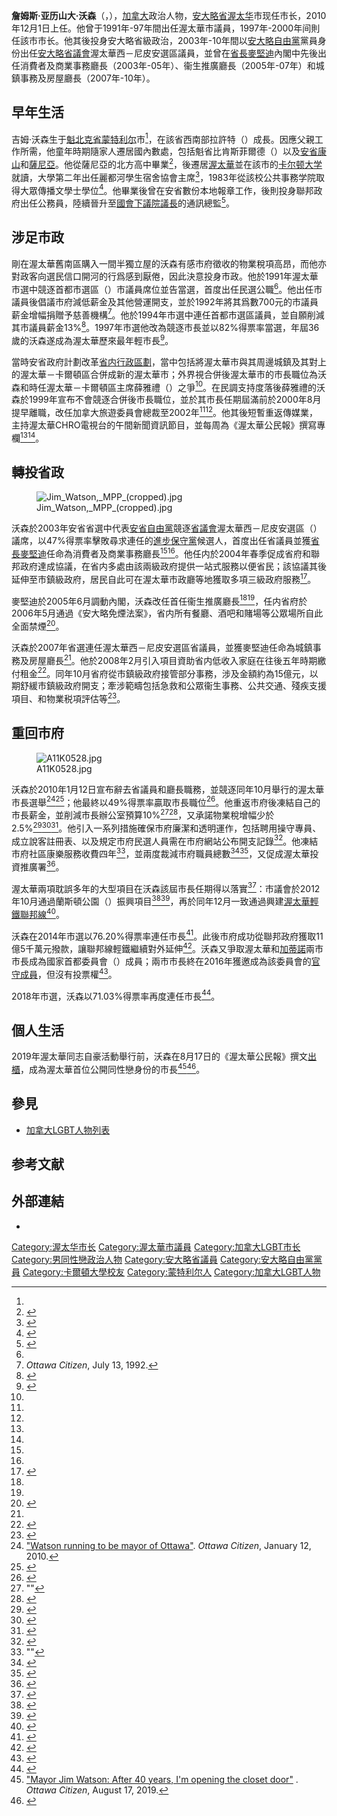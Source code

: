 {{noteTA|G1=地名|G2=Canada
|1=zh-cn:吉姆; zh-hk:占; zh-tw:吉姆
|2=zh-cn:詹姆斯; zh-hk:占士; zh-tw:詹姆斯
|3=zh-cn:沃森; zh-hk:屈臣; zh-tw:沃森
|4=zh-cn:萨尼亚; zh-hk:沙尼亞; zh-tw:薩尼亞
}}
{{Infobox Officeholder
| name         = 吉姆·沃森
| original_name= {{lang|en|Jim Watson}}
| image        = Jim Watson - 2018 (40837236864) (cropped).jpg
| imagesize    = 170px
| caption      = 2018年的沃森

| office       = [[渥太華|渥太華]]市長
| term_start   = 2010年12月1日
| term_end     = 
| predecessor  = {{lang|en|Larry O'Brien}}
| successor    = 

| term_start1  = 1997年
| term_end1    = 2000年
| predecessor1 = {{lang|en|Jacquelin Holzman}}
| successor1   = {{lang|en|Allan Higdon}}（代任）

| office2      = [[安大略省省議會|安大略省省議員]]
| constituency2= 渥太華西－尼皮安
| term_start2  = 2003年10月2日
| term_end2    = 2010年2月1日
| predecessor2 = {{lang|en|Garry Guzzo}}
| successor2   = 薛雅禮（{{lang|en|Bob Chiarelli}}）

| office3      = 安大略省城鎮事務及住房廳長
| 1blankname3     = 省长
| 1namedata3      = [[道爾頓·麥堅迪|麥堅迪]]
| term_start3  = 2007年10月30日
| term_end3    = 2010年1月12日
| predecessor3 = {{lang|en|John Gerretsen}}
| successor3   = {{lang|en|John Gerretsen}}

| office4      = 渥太華市議員
| constituency4= 首都
| term_start4  = 1991年
| term_end4    = 1997年
| predecessor4 = {{lang|en|Lynn Smyth}}
| successor4   = {{lang|en|Inez Berg}}

| birth_date   = {{birth date and age|1961|7|30}}<ref name="WhoWho">{{cite book|title=Canadian Who's Who 2008: Volume 43|author=Elizabeth Lumley}}</ref>
| birth_place  = [[加拿大|加拿大]][[魁北克省|魁北克省]][[蒙特婁|蒙特婁]]
| residence    = 
| nationality  =
| party        = 獨立<br><small>（安大略省内的市鎮選舉候選人皆以獨立身分參選）</small>
| otherparty   = [[安大略自由黨|安大略自由黨]]<small>（2003年-2010年）</small>
| partner      = 
| relations    =
| children     = 
| occupation   =
| profession   =
| religion     =
| alma_mater   = 
| signature    = Jim_Watson_Signature.png
}}

'''詹姆斯·亚历山大·沃森'''（{{lang|en|James Alexander "Jim" Watson}}，{{bd|1961年|7月30日}}），[[加拿大|加拿大]]政治人物，[[安大略省|安大略省]][[渥太华|渥太华]]市现任市长，2010年12月1日上任。他曾于1991年-97年間出任渥太華市議員，1997年-2000年间則任該市市长。他其後投身安大略省級政治，2003年-10年間以[[安大略自由黨|安大略自由黨]]黨員身份出任[[安大略省議會|安大略省議會]]渥太華西－尼皮安選區議員，並曾在[[安大略省省長|省長]][[道爾頓·麥堅迪|麥堅迪]]內閣中先後出任消費者及商業事務廳長（2003年-05年）、衞生推廣廳長（2005年-07年）和城鎮事務及房屋廳長（2007年-10年）。

==早年生活==
吉姆·沃森生于[[魁北克省|魁北克省]][[蒙特利尔|蒙特利尔]]市<ref name="WhoWho"/>，在該省西南部拉許特（{{lang|fr|Lachute}}）成長。因應父親工作所需，他童年時期隨家人遷居國內數處，包括魁省比肯斯菲爾德（{{lang|fr|Beaconsfield}}）以及[[安大略省|安省]][[康山_(安大略省)|康山]]和[[薩尼亞市|薩尼亞]]。他從薩尼亞的北方高中畢業<ref>{{cite web|url=https://www.cbc.ca/news/canada/ottawa/mayor-ottawa-candidates-election-1.4850095|title=Meet your candidates for Ottawa mayor|date=October 9, 2018|website=www.cbc.ca|access-date=2019-08-17|archive-date=2018-12-24|archive-url=https://web.archive.org/web/20181224022247/https://www.cbc.ca/news/canada/ottawa/mayor-ottawa-candidates-election-1.4850095|dead-url=no}}</ref>，後遷居[[渥太華|渥太華]]並在該市的[[卡尔顿大学|卡尔顿大学]]就讀，大學第二年出任麗都河學生宿舍協會主席<ref>{{cite web|title=Jim Watson|url=https://carleton.ca/fpa/story/jim-watson/|website=Carleton University|accessdate=23 January 2018|archive-date=2020-10-24|archive-url=https://web.archive.org/web/20201024210115/https://carleton.ca/fpa/story/jim-watson/|dead-url=no}}</ref>，1983年從該校公共事務学院取得大眾傳播文學士學位<ref>{{cite web|title=Great Grads|url=https://alumni.carleton.ca/grads/watson-jim/|website=Carleton Alumni|accessdate=23 January 2018|archive-date=2018-01-09|archive-url=https://web.archive.org/web/20180109064957/https://alumni.carleton.ca/grads/watson-jim/|dead-url=yes}}</ref>。他畢業後曾在安省數份本地報章工作，後則投身聯邦政府出任公務員，陸續晉升至[[加拿大國會下議院議長|國會下議院議長]]的通訊總監<ref name="Citizen121006">{{cite news |title=Mayor Jim Watson: Married to being mayor |url=http://www.ottawacitizen.com/news/Mayor+Watson+Married+being+mayor/7351500/story.html |newspaper=《渥太華公民報》 |accessdate=2020-10-29 |date=2012-10-06 |first=David |last=Reevely |archive-date=2020-11-06 |archive-url=https://web.archive.org/web/20201106133243/http://www.ottawacitizen.com/news/Mayor+Watson+Married+being+mayor/7351500/story.html |dead-url=no }}</ref>。

==涉足市政==
剛在渥太華舊南區購入一間半獨立屋的沃森有感市府徵收的物業稅項高昂，而他亦對政客向選民信口開河的行爲感到厭倦，因此決意投身市政。他於1991年渥太華市選中競逐首都市選區（{{lang|en|Capital Ward}}）市議員席位並告當選，首度出任民選公職<ref name="Citizen121006"/>。他出任市議員後倡議市府減低薪金及其他營運開支，並於1992年將其爲數700元的市議員薪金增幅捐贈予慈善機構<ref>''Ottawa Citizen'', July 13, 1992.</ref>。他於1994年市選中連任首都市選區議員，並自願削減其市議員薪金13%<ref name="OLM">{{cite web|title=Elementary, Watson!|url=https://www.ottawalife.com/article/elementary-watson|publisher=''Ottawa Life''|accessdate=2020-10-29|date=2017-01-16}}</ref>。1997年市選他改為競逐市長並以82%得票率當選，年屆36歲的沃森遂成為渥太華歷來最年輕市長<ref name="about">{{cite web|title=About Jim|url=https://jimwatsonottawa.ca/en/about-jim/|website=吉姆·沃森個人網站|accessdate=2020-10-29|archive-date=2020-11-24|archive-url=https://web.archive.org/web/20201124041634/https://jimwatsonottawa.ca/en/about-jim/|dead-url=no}}</ref>。

當時安省政府計劃改革[[安大略省行政區劃|省内行政區劃]]，當中包括將渥太華市與其周邊城鎮及其對上的渥太華－卡爾頓區合併成新的渥太華市；外界視合併後渥太華市的市長職位為沃森和時任渥太華－卡爾頓區主席薛雅禮（{{lang|en|Bob Chiarelli}}）之爭<ref name="Citizen121006"/>。在民調支持度落後薛雅禮的沃森於1999年宣布不會競逐合併後市長職位，並於其市長任期屆滿前於2000年8月提早離職，改任加拿大旅遊委員會總裁至2002年<ref name="Citizen121006"/><ref name="about"/>。他其後短暫重返傳媒業，主持渥太華CHRO電視台的午間新聞資訊節目，並每周為《渥太華公民報》撰寫專欄<ref name="Citizen121006"/><ref name="OLM"/>。

==轉投省政==
[[File:Jim_Watson,_MPP_(cropped).jpg|thumb]]

沃森於2003年安省省選中代表[[安大略自由黨|安省自由黨]]競逐[[安大略省議會|省議會]]渥太華西－尼皮安選區（{{lang|en|Ottawa West—Nepean}}）議席，以47%得票率擊敗尋求連任的[[安大略進步保守黨|進步保守黨]]候選人，首度出任省議員並獲[[安大略省省長|省長]][[道爾頓·麥堅迪|麥堅迪]]任命為消費者及商業事務廳長<ref name="Citizen121006"/><ref name="OLM"/>。他任内於2004年春季促成省府和聯邦政府達成協議，在省内多處由該兩級政府提供一站式服務以便省民；該協議其後延伸至市鎮級政府，居民自此可在渥太華市政廳等地獲取多項三級政府服務<ref>{{cite web|title=CANADA AND ONTARIO LAUNCH JOINT SERVICE DELIVERY STRATEGY, Working Together to Help Save Money and Provide Better Service to Citizens|url=https://www.canada.ca/en/news/archive/2004/05/canada-ontario-launch-joint-service-delivery-strategy-working-together-help-save-money-provide-better-service-citizens.html|publisher=Government of Canada|accessdate=23 January 2018|archive-date=2018-09-22|archive-url=https://web.archive.org/web/20180922135759/https://www.canada.ca/en/news/archive/2004/05/canada-ontario-launch-joint-service-delivery-strategy-working-together-help-save-money-provide-better-service-citizens.html|dead-url=no}}</ref>。

麥堅迪於2005年6月調動內閣，沃森改任首任衞生推廣廳長<ref name="Citizen121006"/><ref name="OLM"/>，任内省府於2006年5月通過《安大略免煙法案》，省内所有餐廳、酒吧和賭場等公眾場所自此全面禁煙<ref>{{cite web|title=Historic Smoke-Free Ontario Act is a joint effort|url=https://news.ontario.ca/archive/en/2006/05/18/Historic-SmokeFree-Ontario-Act-is-a-joint-effort.html|website=Government of Ontario|accessdate=23 January 2018|archive-date=2019-02-07|archive-url=https://web.archive.org/web/20190207020123/https://news.ontario.ca/archive/en/2006/05/18/Historic-SmokeFree-Ontario-Act-is-a-joint-effort.html|dead-url=no}}</ref>。

沃森於2007年省選連任渥太華西－尼皮安選區省議員，並獲麥堅迪任命為城鎮事務及房屋廳長<ref name="Citizen121006"/>。他於2008年2月引入項目資助省内低收入家庭在往後五年時期繳付租金<ref>{{cite web|title=Helping Households Pay Their Rent|url=https://news.ontario.ca/archive/en/2008/02/22/Helping-Households-Pay-Their-Rent.html|website=Government of Ontario|accessdate=23 January 2018|archive-date=2019-02-07|archive-url=https://web.archive.org/web/20190207015834/https://news.ontario.ca/archive/en/2008/02/22/Helping-Households-Pay-Their-Rent.html|dead-url=no}}</ref>。同年10月省府從市鎮級政府接管部分事務，涉及金額約為15億元，以期舒緩市鎮級政府開支；牽涉範疇包括急救和公眾衞生事務、公共交通、殘疾支援項目、和物業税項評估等<ref>{{cite web|title=Ontario Municipal Partnership Fund 2008 – Minister's Memo|url=https://www.fin.gov.on.ca/en/budget/ompf/2008/mletter_mar08.html|website=Ontario Ministry of Finance|accessdate=23 January 2018|archive-date=2020-01-08|archive-url=https://web.archive.org/web/20200108051953/https://www.fin.gov.on.ca/en/budget/ompf/2008/mletter_mar08.html|dead-url=no}}</ref>。

==重回市府==
[[File:A11K0528.jpg|thumb]]

沃森於2010年1月12日宣布辭去省議員和廳長職務，並競逐同年10月舉行的渥太華市長選舉<ref>[https://ottawacitizen.com/Watson+running+mayor+Ottawa/2432341/story.html "Watson running to be mayor of Ottawa"]. ''Ottawa Citizen'', January 12, 2010.</ref><ref>{{cite news | url=https://www.cbc.ca/news/canada/ottawa/mpp-watson-to-run-for-ottawa-mayor-1.894536 | work=CBC News | title=MPP Watson to run for Ottawa mayor | date=2010-01-12 | accessdate=2020-10-30 | archive-date=2017-03-09 | archive-url=https://web.archive.org/web/20170309220353/http://www.cbc.ca/news/canada/ottawa/mpp-watson-to-run-for-ottawa-mayor-1.894536 | dead-url=no }}</ref>；他最終以49%得票率贏取市長職位<ref>{{cite news | url=http://www.cbc.ca/news/canada/ottawa/watson-wins-ottawa-mayor-s-race-1.905765 | work=CBC News | title=Watson wins Ottawa mayor's race | date=October 25, 2010 | accessdate=2020-10-30 | archive-date=2020-10-01 | archive-url=https://web.archive.org/web/20201001063710/https://www.cbc.ca/news/canada/ottawa/watson-wins-ottawa-mayor-s-race-1.905765 | dead-url=no }}</ref>。他重返市府後凍結自己的市長薪金，並削減市長辦公室預算10%<ref>"{{cite web |url=http://ottawa.ca/en/city-hall/budget-and-taxes/budget/budget-2011-highlights |title=Archived copy |accessdate=2013-01-12 |archiveurl=https://archive.is/20130219192420/http://ottawa.ca/en/city-hall/budget-and-taxes/budget/budget-2011-highlights |archivedate=2013-02-19 |dead-url=no }}"</ref><ref>{{cite news| url=https://ottawacitizen.com/news/Watson+access+protocol+budget+renders+integrity+policy/7754443/story.html | work=Ottawa Citizen | title=Watson's access to protocol budget renders integrity policy opaque | date=December 28, 2012}}</ref>，又承諾物業稅增幅少於2.5%<ref>{{cite news | url=http://www.ottawasun.com/2012/10/24/draft-budget-proposes-209-tax-hike | work=Ottawa Sun | title=Draft budget proposes 2.09% tax hike | date=October 24, 2012 | accessdate=2020-10-30 | archive-date=2016-03-04 | archive-url=https://web.archive.org/web/20160304053733/http://www.ottawasun.com/2012/10/24/draft-budget-proposes-209-tax-hike | dead-url=no }}</ref><ref>{{cite news | url=http://www.ottawasun.com/2012/11/02/furey-ottawa-mayor-jim-watson-true-to-his-promises | work=Ottawa Sun | title=Ottawa mayor Jim Watson true to his promises | date=November 2, 2012 | accessdate=2020-10-30 | archive-date=2021-11-15 | archive-url=https://web.archive.org/web/20211115161721/https://ottawasun.com/2012/11/02/furey-ottawa-mayor-jim-watson-true-to-his-promises }}</ref><ref>{{cite news| url=http://www.cbc.ca/ottawamorning/2012/10/25/mayor-watson | work=CBC News | title=Mayor Watson  | date=October 25, 2012}}</ref>。他引入一系列措施確保市府廉潔和透明運作，包括聘用操守專員、成立說客註冊表、以及規定市府民選人員需在市府網站公布開支記錄<ref>{{cite news | url=http://www.ottawasun.com/2012/11/26/watson-reacts-to-ford-decision | work=Ottawa Sun | title=Watson reacts to Ford decision | date=November 26, 2012 | accessdate=2020-10-30 | archive-date=2016-03-04 | archive-url=https://web.archive.org/web/20160304040446/http://www.ottawasun.com/2012/11/26/watson-reacts-to-ford-decision | dead-url=no }}</ref>。他凍結市府社區康樂服務收費四年<ref>"{{cite web |url=http://ottawa.ca/en/budget-2013 |title=Archived copy |accessdate=2013-01-12 |archiveurl=https://web.archive.org/web/20130121170439/http://ottawa.ca/en/budget-2013 |archivedate=2013-01-21 |dead-url=no }}"</ref>，並兩度裁減市府職員總數<ref>{{cite news | url=http://www.cbc.ca/news/canada/ottawa/story/2011/10/26/ottawa-budget-city-hall-watson.html | work=CBC News | title=Draft budget sets Ottawa tax increase at 2.39% | date=October 26, 2011 | accessdate=2020-10-30 | archive-date=2011-10-27 | archive-url=https://web.archive.org/web/20111027212840/http://www.cbc.ca/news/canada/ottawa/story/2011/10/26/ottawa-budget-city-hall-watson.html | dead-url=no }}</ref><ref>{{cite news | url=http://www.ottawasun.com/2012/10/24/sherring-2013-draft-budget-has-tidbits-for-everyone | work=Ottawa Sun | title=2013 draft budget has tidbits for everyone | date=October 24, 2012 | accessdate=2020-10-30 | archive-date=2021-11-15 | archive-url=https://web.archive.org/web/20211115161735/https://ottawasun.com/2012/10/24/sherring-2013-draft-budget-has-tidbits-for-everyone }}</ref>，又促成渥太華投資推廣署<ref>{{cite web|title=Watson Campaign Announcement|url=https://ottawacitizen.com/news/local-news/live-at-230-jim-watson-makes-a-campaign-announcement|website=Ottawa Citizen|publisher=Michael Woods|accessdate=23 January 2018|archive-date=2018-01-09|archive-url=https://web.archive.org/web/20180109063809/http://ottawacitizen.com/news/local-news/live-at-230-jim-watson-makes-a-campaign-announcement|dead-url=no}}</ref>。

渥太華兩項耽誤多年的大型項目在沃森該屆市長任期得以落實<ref>{{cite news | url=https://ottawacitizen.com/news/Everyone+board/7758279/story.html | work=Ottawa Citizen | title=Most people are on board, so far | date=December 30, 2012 | accessdate=2020-10-30 | archive-date=2018-08-11 | archive-url=https://web.archive.org/web/20180811032659/http://www.ottawacitizen.com/news/Everyone+board/7758279/story.html | dead-url=no }}</ref>：市議會於2012年10月通過蘭斯頓公園（{{lang|en|Lansdowne Park}}）振興項目<ref>{{cite news | url=http://www.cbc.ca/news/canada/ottawa/story/2012/10/10/ottawa-lansdowne-waterfall-agreement.html | work=CBC News | title=Final Lansdowne deal passed by council | date=October 10, 2012 | accessdate=2020-10-30 | archive-date=2013-01-11 | archive-url=https://web.archive.org/web/20130111093629/http://www.cbc.ca/news/canada/ottawa/story/2012/10/10/ottawa-lansdowne-waterfall-agreement.html | dead-url=no }}</ref><ref>{{cite news | url=https://ottawacitizen.com/news/Council+gives+final+ahead+Lansdowne+project/7369051/story.html | work=Ottawa Citizen | title=Council gives final go ahead to Lansdowne project | date=October 11, 2012 | accessdate=2020-10-30 | archive-date=2019-07-05 | archive-url=https://web.archive.org/web/20190705053632/http://www.ottawacitizen.com/news/Council+gives+final+ahead+Lansdowne+project/7369051/story.html | dead-url=no }}</ref>，再於同年12月一致通過興建[[渥太華輕鐵|渥太華輕鐵]][[聯邦線_(渥太華)|聯邦線]]<ref>{{cite news | url=http://www.cbc.ca/news/canada/ottawa/story/2012/12/19/ottawa-lrt-approved-confederation-line-light-rail-council.html | work=CBC News | title=Confederation Line LRT project approved by council | date=December 19, 2012 | accessdate=2020-10-30 | archive-date=2013-05-29 | archive-url=https://web.archive.org/web/20130529203355/http://www.cbc.ca/news/canada/ottawa/story/2012/12/19/ottawa-lrt-approved-confederation-line-light-rail-council.html | dead-url=no }}</ref>。

沃森在2014年市選以76.20%得票率連任市長<ref>{{cite web|title=2014 Election Results|url=https://ottawa.ca/election/index_en.html|website=City of Ottawa|accessdate=23 January 2018|archive-date=2018-09-20|archive-url=https://web.archive.org/web/20180920045452/https://ottawa.ca/election/index_en.html|dead-url=no}}</ref>。此後市府成功從聯邦政府獲取11億5千萬元撥款，讓聯邦線輕鐵繼續對外延伸<ref>{{cite web|title=Federal government commits to funding LRT Stage 2|url=http://ottawa.ctvnews.ca/federal-government-commits-to-funding-lrt-stage-2-1.3461290|website=CTV News Ottawa|accessdate=23 January 2018|archive-date=2020-05-02|archive-url=https://web.archive.org/web/20200502013744/https://ottawa.ctvnews.ca/federal-government-commits-to-funding-lrt-stage-2-1.3461290|dead-url=no}}</ref>。沃森又爭取渥太華和[[加蒂諾|加蒂諾]]兩市市長成為國家首都委員會（{{lang|en|National Capital Commission}}）成員；兩市市長終在2016年獲邀成為該委員會的[[官守議員|官守成員]]，但沒有投票權<ref>{{cite web|title=NCC board invites mayors of Ottawa and Gatineau to participate in meetings|url=https://ottawacitizen.com/news/local-news/ncc-board-invites-mayors-of-ottawa-and-gatineau-to-participate-in-meetings|website=Ottawa Citizen|accessdate=23 January 2018|archive-date=2018-01-11|archive-url=https://web.archive.org/web/20180111052752/http://ottawacitizen.com/news/local-news/ncc-board-invites-mayors-of-ottawa-and-gatineau-to-participate-in-meetings|dead-url=no}}</ref>。

2018年市選，沃森以71.03%得票率再度連任市長<ref>{{cite web|title=2018 Election Results|url=https://ottawa.ca/election/2018_en.html|website=City of Ottawa|accessdate=31 October 2018|archive-date=2019-05-05|archive-url=https://web.archive.org/web/20190505065610/https://ottawa.ca/election/2018_en.html|dead-url=no}}</ref>。

==個人生活==
2019年渥太華同志自豪活動舉行前，沃森在8月17日的《渥太華公民報》撰文[[出櫃|出櫃]]，成為渥太華首位公開同性戀身份的市長<ref name=out>[https://ottawacitizen.com/opinion/columnists/mayor-jim-watson-after-40-years-im-opening-the-closet-door "Mayor Jim Watson: After 40 years, I'm opening the closet door"] {{Wayback|url=https://ottawacitizen.com/opinion/columnists/mayor-jim-watson-after-40-years-im-opening-the-closet-door |date=20200214173631 }}. ''Ottawa Citizen'', August 17, 2019.</ref><ref>{{cite news|title=自豪日活動前夕 渥太華市長宣布出櫃|url=https://www.singtao.ca/3693967/2019-08-18/post-%e8%87%aa%e8%b1%aa%e6%97%a5%e6%b4%bb%e5%8b%95%e5%89%8d%e5%a4%95%e2%80%82%e6%b8%a5%e5%a4%aa%e8%8f%af%e5%b8%82%e9%95%b7%e5%87%ba%e6%ab%83/|newspaper=《星島日報》加西版|accessdate=2020-10-30|date=2019-08-18}}</ref>。

==參見==
*[[加拿大LGBT人物列表|加拿大LGBT人物列表]]

==参考文献==
{{Reflist|2}}

==外部連結==
{{Commons category|Jim Watson}}
*{{official website|https://jimwatsonottawa.ca/en/}}

{{Authority control}}

{{DEFAULTSORT: Watson, Jim}}
[[Category:渥太华市长|Category:渥太华市长]]
[[Category:渥太華市議員|Category:渥太華市議員]]
[[Category:加拿大LGBT市长|Category:加拿大LGBT市长]]
[[Category:男同性戀政治人物|Category:男同性戀政治人物]]
[[Category:安大略省議員|Category:安大略省議員]]
[[Category:安大略自由黨黨員|Category:安大略自由黨黨員]]
[[Category:卡爾頓大學校友|Category:卡爾頓大學校友]]
[[Category:蒙特利尔人|Category:蒙特利尔人]]
[[Category:加拿大LGBT人物|Category:加拿大LGBT人物]]